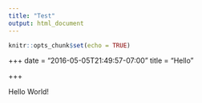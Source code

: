 ```yaml
---
title: "Test"
output: html_document
---
```


```r
knitr::opts_chunk$set(echo = TRUE)
```

+++ date = "2016-05-05T21:49:57-07:00" title = "Hello"

+++

Hello World!